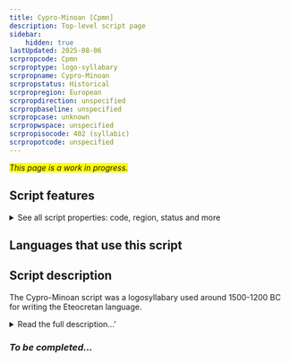 ```yaml
---
title: Cypro-Minoan [Cpmn]
description: Top-level script page
sidebar:
    hidden: true
lastUpdated: 2025-08-06
scrpropcode: Cpmn
scrproptype: logo-syllabary
scrpropname: Cypro-Minoan
scrpropstatus: Historical
scrpropregion: European
scrpropdirection: unspecified
scrpropbaseline: unspecified
scrpropcase: unknown
scrpropwspace: unspecified
scrpropisocode: 402 (syllabic)
scrpropotcode: unspecified
---
```


<span style='background-color:yellow'>_This page is a work in progress._</span>


## Script features

<details>
<summary> See all script properties: code, region, status and more</summary>
<ScriptInfo />
</details>

## Languages that use this script

<WsList script='Cpmn' wsMax='5' />

## Script description

The Cypro-Minoan script was a logosyllabary used around 1500-1200 BC for writing the Eteocretan language.

<details><summary>Read the full description...'</summary>_Not yet available._</details>

### _To be completed..._

